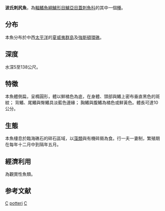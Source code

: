 {{Speciesbox 
| taxon = Centropyge potteri
| authority = [[Jordan|Jordan]] & [[Metz|Metz]], 1912
| name = Potter's angelfish
| status = LC
| status_system = IUCN3.1
| synonyms = *''Holacanthus potteri''<br /><small>Jordan & Metz, 1912</small>
}}

'''波氏刺尻魚'''，為[[輻鰭魚綱|輻鰭魚綱]][[鱸形目|鱸形目]][[鱸亞目|鱸亞目]][[蓋刺魚科|蓋刺魚科]]的其中一個[[種|種]]。

==分布==
本魚分布於中西[[太平洋|太平洋]]的[[夏威夷群島|夏威夷群島]]及[[強斯頓環礁|強斯頓環礁]]。

==深度==
水深5至138公尺。

==特徵==
本魚體側扁，呈橢圓形，體以鮮橘色為底，在身體、頭部與鰭上密布垂直黑色的斑紋； 背鰭、尾鰭與臀鰭具淡藍色邊緣； 胸鰭與腹鰭為橘色或鮮黃色。體長可達10公分。

==生態==
本魚棲息於臨海礁石的碎石區域，以[[藻類|藻類]]與有機碎屑為食。行一夫一妻制，繁殖期在每年十二月中到隔年五月。

==經濟利用==
為觀賞性魚類。

==参考文献==
{{Reflist}}
{{Taxonbar}}

[[Category:觀賞魚|C]]
[[Category:刺尻魚屬|potteri]]
[[Category:1912年描述的魚類|C]]